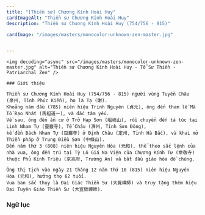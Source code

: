 ```yaml
---
title: "[Thiền sư] Chương Kính Hoài Huy"
cardImageAlt: "Thiền sư Chương Kính Hoài Huy"
description: "Thiền sư Chương Kính Hoài Huy (754/756 - 815)"

cardImage: "/images/masters/monocolor-unknown-zen-master.jpg"


---
```


<div className="grid xl:grid-cols-8 lg:grid-cols-8 md:grid-cols-2 sm:grid-cols-2 xs:grid-cols-1 gap-8 bg-body dark:bg-darkmode-body">

  <div className="lg:col-span-3 md:col-span-1">

    <img decoding="async" src="/images/masters/monocolor-unknown-zen-master.jpg" alt="Thiền sư Chương Kính Hoài Huy - Tổ Sư Thiền - Patriarchal Zen" />

    ### Giới thiệu

    Thiền sư Chương Kính Hoài Huy (754/756 - 815) người vùng Tuyền Châu (泉州, Tỉnh Phúc Kiến), họ là Tạ (謝).
    Khoảng năm đầu (785) niên hiệu Trinh Nguyên (貞元), ông đến tham lễ Mã Tổ Đạo Nhất (馬祖道一), và đắc tâm yếu.
    Về sau, ông đến ẩn cư ở Trở Hạp Sơn (岨峽山), rồi chuyển đến tá túc tại Linh Nham Tự (靈巖寺), Tế Châu (濟州, Tỉnh Sơn Đông),
    kế đến Bách Nham Tự (百巖寺) ở Định Châu (定州, Tỉnh Hà Bắc), và khai mở Thiền pháp ở Trung Điều Sơn (中條山).
    Đến năm thứ 3 (808) niên hiệu Nguyên Hòa (元和), thể theo sắc lệnh của nhà vua, ông đến trú tại Tỳ Lô Giá Na Viện của Chương Kính Tự (章敬寺) thuộc Phủ Kinh Triệu (京兆府, Trường An) và bắt đầu giáo hóa đồ chúng.

    Ông thị tịch vào ngày 21 tháng 12 năm thứ 10 (815) niên hiệu Nguyên Hòa (元和), hưởng thọ 62 tuổi.
    Vua ban sắc thụy là Đại Giác Thiền Sư (大覺禪師) và truy tặng thêm hiệu Đại Tuyên Giáo Thiền Sư (大宣敎禪師).

</div>

<div className="lg:col-span-5 md:col-span-1">

  ### Ngữ lục

  <Notice type="warning" title="cảnh ngữ">



  </Notice>

  <Notice type="tip" title="tác phẩm">

  </Notice>

  <Notice type="info" title="thông tin khác">

  </Notice>

</div>

</div>
